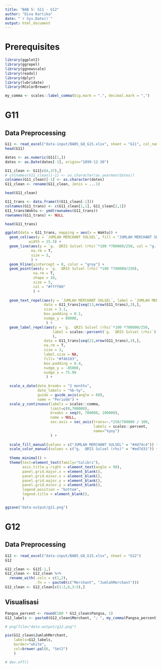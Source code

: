 ```yaml
---
title: "BAB 5: G11 - G12"
author: "Diva Kartika"
date: "`r Sys.Date()`"
output: html_document
---
```


# Prerequisites

```r
library(ggplot2)
library(ggrepel)
library(ggnewscale)
library(readxl)
library(dplyr)
library(lubridate)
library(RColorBrewer)
```

```r
my_comma <- scales::label_comma(big.mark = ".", decimal.mark = ",")
```


# G11

## Data Preprocessing

```r
G11 <- read_excel("data-input/BAB5_G8_G15.xlsx", sheet = "G11", col_names = F)
head(G11)
```

```r
dates <- as.numeric(G11[1,])
dates <- as.Date(dates[-1], origin="1899-12-30")

G11_clean <- G11[c(4,37),]
# colnames(G11_clean)[-1] <- as.character(as.yearmon(dates))
colnames(G11_clean)[-1] <- as.character(dates)
G11_clean <- rename(G11_clean, Jenis = ...1)

head(G11_clean)
```

```r
G11_trans <- data.frame(t(G11_clean[-1]))
colnames(G11_trans) <- c(G11_clean[1,1], G11_clean[2,1])
G11_trans$Waktu <- ymd(rownames(G11_trans))
rownames(G11_trans) <- NULL

head(G11_trans)
```

```r
ggplot(data = G11_trans, mapping = aes(x = Waktu)) +
  geom_col(aes(y = `JUMLAH MERCHANT SULSEL`, fill = "JUMLAH MERCHANT SULSEL"),
           width = 15.5) + 
  geom_line(aes(y = `g.  QRIS Sulsel (rhs)`*100 *700000/250, col = "g.  QRIS Sulsel (rhs)"), 
            na.rm = T, 
            size = 3, 
            ) +
  geom_hline(yintercept = 0, color = "grey") +
  geom_point(aes(y = `g.  QRIS Sulsel (rhs)`*100 *700000/250), 
             na.rm = T, 
             shape = 18,
             size = 5,
             col = "#ffff00"
             ) +
  
  geom_text_repel(aes(y = `JUMLAH MERCHANT SULSEL`, label = `JUMLAH MERCHANT SULSEL`),
                  data = G11_trans[seq(13,nrow(G11_trans),3),],
                  size = 3.1, 
                  box.padding = 0.1,
                  nudge_y = 80000,
                   ) +
  geom_label_repel(aes(y = `g.  QRIS Sulsel (rhs)`*100 *700000/250, 
                      label = scales::percent(`g.  QRIS Sulsel (rhs)`)
                      ),
                  data = G11_trans[seq(22,nrow(G11_trans),3),],
                  na.rm = T,
                  size = 3,
                  label.size = NA,
                  fill= "#f4b183",
                  box.padding = 0.4,
                  nudge_y = -85000,
                  nudge_x = 75.99
                   ) +
  
  scale_x_date(date_breaks = "2 months",
               date_labels = "%b-%y", 
               guide = guide_axis(angle = 60),
               name = "Periode") +
  scale_y_continuous(labels = scales::comma,
                     limit=c(0,700000),
                     breaks = seq(0, 700000, 100000),
                     name = NULL,
                     sec.axis = sec_axis(trans=~.*250/700000 / 100,
                                         labels = scales::percent,
                                         name="%yoy")
                     ) +
  
  scale_fill_manual(values = c("JUMLAH MERCHANT SULSEL" = "#4474c4")) +
  scale_color_manual(values = c("g.  QRIS Sulsel (rhs)" = "#ed7d31")) +
  
  theme_minimal() +
  theme(text=element_text(family="Calibri"),
        axis.title.y.right = element_text(angle = 90),
        panel.grid.major.x = element_blank(),
        panel.grid.minor.x = element_blank(),
        panel.grid.major.y = element_blank(),
        panel.grid.minor.y = element_blank(),
        legend.position = "bottom",
        legend.title = element_blank(),
        )

ggsave("data-output/g11.png")
```


# G12

## Data Preprocessing

```r
G12 <- read_excel("data-input/BAB5_G8_G15.xlsx", sheet = "G12")
G12
```

```r
G12_clean <- G12[-1,]
G12_clean <- G12_clean %>% 
  rename_with(.cols = c(1,2),
              .fn = ~ paste0(c("Merchant", "JumlahMerchant")))
G12_clean <- G12_clean[c(1:2,6,3:5),]
```

## Visualisasi

```r
Pangsa_percent <- round(100 * G12_clean$Pangsa, 1)
G12_labels <- paste0(G12_clean$Merchant, "; ", my_comma(Pangsa_percent), "%")

# png(file="data-output/g12.png")

pie(G12_clean$JumlahMerchant,
    labels=G12_labels, 
    border="white", 
    col=brewer.pal(6, "Set2")
    )

# dev.off()
```

